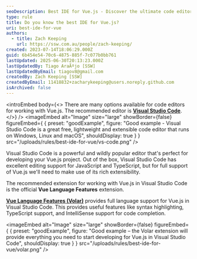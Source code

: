 ```yaml
---
seoDescription: Best IDE for Vue.js - Discover the ultimate code editor for your Vue.js project with Visual Studio Code's rich extensibility and official Vue Language Features extension.
type: rule
title: Do you know the best IDE for Vue.js?
uri: best-ide-for-vue
authors:
  - title: Zach Keeping
    url: https://ssw.com.au/people/zach-keeping/
created: 2023-07-14T18:06:29.000Z
guid: 6b454e54-70c6-4875-885f-7c077b0bb761
lastUpdated: 2025-06-30T20:13:23.000Z
lastUpdatedBy: Tiago AraÃºjo [SSW]
lastUpdatedByEmail: tiagov8@gmail.com
createdBy: Zach Keeping [SSW]
createdByEmail: 11418832+zacharykeeping@users.noreply.github.com
isArchived: false
---
```


<introEmbed
  body={<>
There are many options available for code editors for working with Vue.js. The recommended editor is **[Visual Studio Code](https://visualstudio.microsoft.com/downloads/)**.
  </>}
/>
<imageEmbed
  alt="Image"
  size="large"
  showBorder={false}
  figureEmbed={ {
    preset: "goodExample",
    figure: "Good example - Visual Studio Code is a great free, lightweight and extensible code editor that runs on Windows, Linux and macOS",
    shouldDisplay: true
  } }
  src="/uploads/rules/best-ide-for-vue/vs-code.png"
/>

Visual Studio Code is a powerful and wildly popular editor that's perfect for developing your Vue.js project. Out of the box, Visual Studio Code has excellent editing support for JavaScript and TypeScript, but for full support of Vue.js we'll need to make use of its rich extensibility.

The recommended extension for working with Vue.js in Visual Studio Code is the official **Vue Language Features** extension.

**[Vue Language Features (Volar)](https://marketplace.visualstudio.com/items?itemName=Vue.volar)** provides full language support for Vue.js in Visual Studio Code. This provides useful features like syntax highlighting, TypeScript support, and IntelliSense support for code completion.

<imageEmbed
  alt="Image"
  size="large"
  showBorder={false}
  figureEmbed={ {
    preset: "goodExample",
    figure: "Good example – the Volar extension will provide everything you need to start developing for Vue.js in Visual Studio Code",
    shouldDisplay: true
  } }
  src="/uploads/rules/best-ide-for-vue/volar.png"
/>
